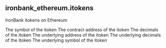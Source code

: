 ## ironbank_ethereum.itokens 
IronBank itokens on Ethereum


<ParamField path="symbol">
The symbol of the itoken
</ParamField>
<ParamField path="contract_address">
The contract address of the itoken
</ParamField>
<ParamField path="decimals">
The decimals of the itoken
</ParamField>
<ParamField path="underlying_token_address">
The underlying address of the itoken
</ParamField>
<ParamField path="underlying_decimals">
The underlying decimals of the itoken
</ParamField>
<ParamField path="underlying_symbol">
The underlying symbol of the itoken
</ParamField>
